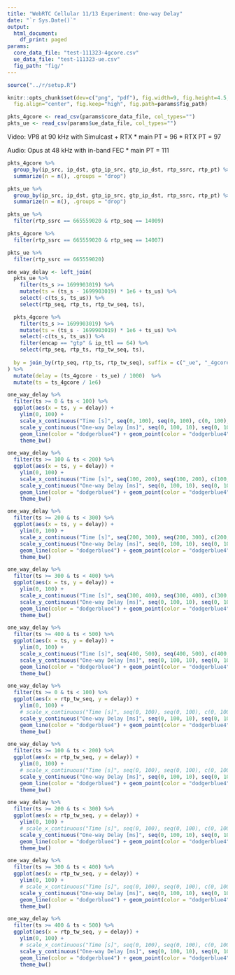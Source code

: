 ```yaml
---
title: "WebRTC Cellular 11/13 Experiment: One-way Delay"
date: "`r Sys.Date()`"
output:
  html_document:
    df_print: paged
params:
  core_data_file: "test-111323-4gcore.csv"
  ue_data_file: "test-111323-ue.csv"
  fig_path: "fig/"
---
```


```R
source("../r/setup.R")

knitr::opts_chunk$set(dev=c("png", "pdf"), fig.width=9, fig.height=4.5,
  fig.align="center", fig.keep="high", fig.path=params$fig_path) 
```

```r
pkts_4gcore <- read_csv(params$core_data_file, col_types="")
pkts_ue <- read_csv(params$ue_data_file, col_types="")
```

Video: VP8 at 90 kHz with Simulcast + RTX
* main PT = 96
* RTX PT = 97

Audio: Opus at 48 kHz with in-band FEC
* main PT = 111

```r
pkts_4gcore %>%
  group_by(ip_src, ip_dst, gtp_ip_src, gtp_ip_dst, rtp_ssrc, rtp_pt) %>%
  summarize(n = n(), .groups = "drop")
```

```r
pkts_ue %>%
  group_by(ip_src, ip_dst, gtp_ip_src, gtp_ip_dst, rtp_ssrc, rtp_pt) %>%
  summarize(n = n(), .groups = "drop")
```

```r
pkts_ue %>%
  filter(rtp_ssrc == 665559020 & rtp_seq == 14009)
```

```r
pkts_4gcore %>%
  filter(rtp_ssrc == 665559020 & rtp_seq == 14007)
```

```r
pkts_ue %>%
  filter(rtp_ssrc == 665559020)
```


```r

one_way_delay <- left_join(
  pkts_ue %>%
    filter(ts_s >= 1699903019) %>%
    mutate(ts = (ts_s - 1699903019) * 1e6 + ts_us) %>%
    select(-c(ts_s, ts_us)) %>%
    select(rtp_seq, rtp_ts, rtp_tw_seq, ts),

  pkts_4gcore %>%
    filter(ts_s >= 1699903019) %>%
    mutate(ts = (ts_s - 1699903019) * 1e6 + ts_us) %>%
    select(-c(ts_s, ts_us)) %>%
    filter(encap == "gtp" & ip_ttl == 64) %>%
    select(rtp_seq, rtp_ts, rtp_tw_seq, ts),
  
  by = join_by(rtp_seq, rtp_ts, rtp_tw_seq), suffix = c("_ue", "_4gcore")
) %>%
  mutate(delay = (ts_4gcore - ts_ue) / 1000)  %>%
  mutate(ts = ts_4gcore / 1e6)
```

```r
one_way_delay %>%
  filter(ts >= 0 & ts < 100) %>%
  ggplot(aes(x = ts, y = delay)) +
    ylim(0, 100) +
    scale_x_continuous("Time [s]", seq(0, 100), seq(0, 100), c(0, 100), expand = c(0, 0)) +
    scale_y_continuous("One-way Delay [ms]", seq(0, 100, 10), seq(0, 100, 10), c(0, 100)) +
    geom_line(color = "dodgerblue4") + geom_point(color = "dodgerblue4") +
    theme_bw()
```

```r
one_way_delay %>%
  filter(ts >= 100 & ts < 200) %>%
  ggplot(aes(x = ts, y = delay)) +
    ylim(0, 100) +
    scale_x_continuous("Time [s]", seq(100, 200), seq(100, 200), c(100, 200), expand = c(0, 0)) +
    scale_y_continuous("One-way Delay [ms]", seq(0, 100, 10), seq(0, 100, 10), c(0, 100)) +
    geom_line(color = "dodgerblue4") + geom_point(color = "dodgerblue4") +
    theme_bw()
```

```r
one_way_delay %>%
  filter(ts >= 200 & ts < 300) %>%
  ggplot(aes(x = ts, y = delay)) +
    ylim(0, 100) +
    scale_x_continuous("Time [s]", seq(200, 300), seq(200, 300), c(200, 300), expand = c(0, 0)) +
    scale_y_continuous("One-way Delay [ms]", seq(0, 100, 10), seq(0, 100, 10), c(0, 100)) +
    geom_line(color = "dodgerblue4") + geom_point(color = "dodgerblue4") +
    theme_bw()
```

```r
one_way_delay %>%
  filter(ts >= 300 & ts < 400) %>%
  ggplot(aes(x = ts, y = delay)) +
    ylim(0, 100) +
    scale_x_continuous("Time [s]", seq(300, 400), seq(300, 400), c(300, 400), expand = c(0, 0)) +
    scale_y_continuous("One-way Delay [ms]", seq(0, 100, 10), seq(0, 100, 10), c(0, 100)) +
    geom_line(color = "dodgerblue4") + geom_point(color = "dodgerblue4") +
    theme_bw()
```

```r
one_way_delay %>%
  filter(ts >= 400 & ts < 500) %>%
  ggplot(aes(x = ts, y = delay)) +
    ylim(0, 100) +
    scale_x_continuous("Time [s]", seq(400, 500), seq(400, 500), c(400, 500), expand = c(0, 0)) +
    scale_y_continuous("One-way Delay [ms]", seq(0, 100, 10), seq(0, 100, 10), c(0, 100)) +
    geom_line(color = "dodgerblue4") + geom_point(color = "dodgerblue4") +
    theme_bw()
```

```r
one_way_delay %>%
  filter(ts >= 0 & ts < 100) %>%
  ggplot(aes(x = rtp_tw_seq, y = delay)) +
    ylim(0, 100) +
    # scale_x_continuous("Time [s]", seq(0, 100), seq(0, 100), c(0, 100), expand = c(0, 0)) +
    scale_y_continuous("One-way Delay [ms]", seq(0, 100, 10), seq(0, 100, 10), c(0, 100)) +
    geom_line(color = "dodgerblue4") + geom_point(color = "dodgerblue4") +
    theme_bw()
```

```r
one_way_delay %>%
  filter(ts >= 100 & ts < 200) %>%
  ggplot(aes(x = rtp_tw_seq, y = delay)) +
    ylim(0, 100) +
    # scale_x_continuous("Time [s]", seq(0, 100), seq(0, 100), c(0, 100), expand = c(0, 0)) +
    scale_y_continuous("One-way Delay [ms]", seq(0, 100, 10), seq(0, 100, 10), c(0, 100)) +
    geom_line(color = "dodgerblue4") + geom_point(color = "dodgerblue4") +
    theme_bw()
```

```r
one_way_delay %>%
  filter(ts >= 200 & ts < 300) %>%
  ggplot(aes(x = rtp_tw_seq, y = delay)) +
    ylim(0, 100) +
    # scale_x_continuous("Time [s]", seq(0, 100), seq(0, 100), c(0, 100), expand = c(0, 0)) +
    scale_y_continuous("One-way Delay [ms]", seq(0, 100, 10), seq(0, 100, 10), c(0, 100)) +
    geom_line(color = "dodgerblue4") + geom_point(color = "dodgerblue4") +
    theme_bw()
```

```r
one_way_delay %>%
  filter(ts >= 300 & ts < 400) %>%
  ggplot(aes(x = rtp_tw_seq, y = delay)) +
    ylim(0, 100) +
    # scale_x_continuous("Time [s]", seq(0, 100), seq(0, 100), c(0, 100), expand = c(0, 0)) +
    scale_y_continuous("One-way Delay [ms]", seq(0, 100, 10), seq(0, 100, 10), c(0, 100)) +
    geom_line(color = "dodgerblue4") + geom_point(color = "dodgerblue4") +
    theme_bw()
```

```r
one_way_delay %>%
  filter(ts >= 400 & ts < 500) %>%
  ggplot(aes(x = rtp_tw_seq, y = delay)) +
    ylim(0, 100) +
    # scale_x_continuous("Time [s]", seq(0, 100), seq(0, 100), c(0, 100), expand = c(0, 0)) +
    scale_y_continuous("One-way Delay [ms]", seq(0, 100, 10), seq(0, 100, 10), c(0, 100)) +
    geom_line(color = "dodgerblue4") + geom_point(color = "dodgerblue4") +
    theme_bw()
```